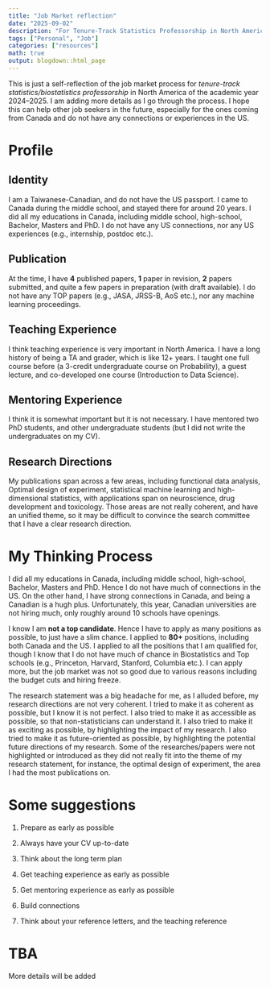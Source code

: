 ```yaml
---
title: "Job Market reflection"
date: "2025-09-02"
description: "For Tenure-Track Statistics Professorship in North America"
tags: ["Personal", "Job"]
categories: ["resources"]
math: true
output: blogdown::html_page
---
```


This is just a self-reflection of the job market process for *tenure-track statistics/biostatistics professorship* in North America of the academic year 2024--2025. I am adding more details as I go through the process. I hope this can help other job seekers in the future, especially for the ones coming from Canada and do not have any connections or experiences in the US.

# Profile

## Identity

I am a Taiwanese-Canadian, and do not have the US passport. I came to Canada during the middle school, and stayed there for around 20 years. I did all my educations in Canada, including middle school, high-school, Bachelor, Masters and PhD. I do not have any US connections, nor any US experiences (e.g., internship, postdoc etc.).

## Publication

At the time, I have **4** published papers, **1** paper in revision, **2** papers submitted, and quite a few papers in preparation (with draft available). I do not have any TOP papers (e.g., JASA, JRSS-B, AoS etc.), nor any machine learning proceedings.

## Teaching Experience

I think teaching experience is very important in North America. I have a long history of being a TA and grader, which is like 12+ years. I taught one full course before (a 3-credit undergraduate course on Probability), a guest lecture, and co-developed one course (Introduction to Data Science).

## Mentoring Experience

I think it is somewhat important but it is not necessary. I have mentored two PhD students, and other undergraduate students (but I did not write the undergraduates on my CV).

## Research Directions

My publications span across a few areas, including functional data analysis, Optimal design of experiment, statistical machine learning and high-dimensional statistics, with applications span on neuroscience, drug development and toxicology. Those areas are not really coherent, and have an unified theme, so it may be difficult to convince the search committee that I have a clear research direction.


# My Thinking Process

I did all my educations in Canada, including middle school, high-school, Bachelor, Masters and PhD. Hence I do not have much of connections in the US. On the other hand, I have strong connections in Canada, and being a Canadian is a hugh plus. Unfortunately, this year, Canadian universities are not hiring much, only roughly around 10 schools have openings.

I know I am **not a top candidate**. Hence I have to apply as many positions as possible, to just have a slim chance. I applied to **80+** positions, including both Canada and the US. I applied to all the positions that I am qualified for, though I know that I do not have much of chance in Biostatistics and Top schools (e.g., Princeton, Harvard, Stanford, Columbia etc.). I can apply more, but the job market was not so good due to various reasons including the budget cuts and hiring freeze.

The research statement was a big headache for me, as I alluded before, my research directions are not very coherent. I tried to make it as coherent as possible, but I know it is not perfect. I also tried to make it as accessible as possible, so that non-statisticians can understand it. I also tried to make it as exciting as possible, by highlighting the impact of my research. I also tried to make it as future-oriented as possible, by highlighting the potential future directions of my research. Some of the researches/papers were not highlighted or introduced as they did not really fit into the theme of my research statement, for instance, the optimal design of experiment, the area I had the most publications on.

# Some suggestions

1. Prepare as early as possible

2. Always have your CV up-to-date

3. Think about the long term plan

4. Get teaching experience as early as possible

5. Get mentoring experience as early as possible

6. Build connections

7. Think about your reference letters, and the teaching reference


# TBA

More details will be added